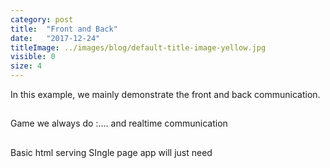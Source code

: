 ```yaml
---
category: post
title:  "Front and Back"
date:   "2017-12-24"
titleImage: ../images/blog/default-title-image-yellow.jpg
visible: 0
size: 4
---
```


In this example, we mainly demonstrate the front and back communication.

## 
Game we always do :.... and realtime communication

##
Basic html serving
SIngle page app will just need

